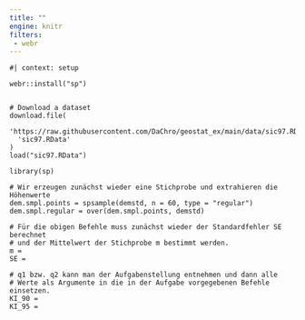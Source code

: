 ```yaml
---
title: ""
engine: knitr
filters:
 - webr
---
```


```webr-r

#| context: setup

webr::install("sp")


# Download a dataset
download.file(
  'https://raw.githubusercontent.com/DaChro/geostat_ex/main/data/sic97.RData',
  'sic97.RData'
)
load("sic97.RData")

```

```webr-r
library(sp)

# Wir erzeugen zunächst wieder eine Stichprobe und extrahieren die Höhenwerte
dem.smpl.points = spsample(demstd, n = 60, type = "regular")
dem.smpl.regular = over(dem.smpl.points, demstd)

# Für die obigen Befehle muss zunächst wieder der Standardfehler SE berechnet 
# und der Mittelwert der Stichprobe m bestimmt werden.
m = 
SE =

# q1 bzw. q2 kann man der Aufgabenstellung entnehmen und dann alle 
# Werte als Argumente in die in der Aufgabe vorgegebenen Befehle einsetzen.
KI_90 = 
KI_95 = 


```

